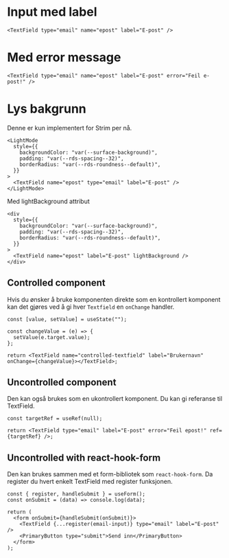 # Input med label

```tsx live=true
<TextField type="email" name="epost" label="E-post" />
```

# Med error message

```tsx live=true
<TextField type="email" name="epost" label="E-post" error="Feil e-post!" />
```

# Lys bakgrunn

Denne er kun implementert for Strim per nå.

```tsx live=true
<LightMode
  style={{
    backgroundColor: "var(--surface-background)",
    padding: "var(--rds-spacing--32)",
    borderRadius: "var(--rds-roundness--default)",
  }}
>
  <TextField name="epost" type="email" label="E-post" />
</LightMode>
```

Med lightBackground attribut

```tsx live=true
<div
  style={{
    backgroundColor: "var(--surface-background)",
    padding: "var(--rds-spacing--32)",
    borderRadius: "var(--rds-roundness--default)",
  }}
>
  <TextField name="epost" label="E-post" lightBackground />
</div>
```

## Controlled component

Hvis du ønsker å bruke komponenten direkte som en kontrollert komponent kan det gjøres
ved å gi hver `Textfield` en `onChange` handler.

```tsx
const [value, setValue] = useState("");

const changeValue = (e) => {
  setValue(e.target.value);
};

return <TextField name="controlled-textfield" label="Brukernavn" onChange={changeValue}></TextField>;
```

## Uncontrolled component

Den kan også brukes som en ukontrollert komponent. Du kan gi referanse til TextField.

```tsx
const targetRef = useRef(null);

return <TextField type="email" label="E-post" error="Feil epost!" ref={targetRef} />;
```

## Uncontrolled with react-hook-form

Den kan brukes sammen med et form-bibliotek som `react-hook-form`.
Da register du hvert enkelt TextField med register funksjonen.

```tsx
const { register, handleSubmit } = useForm();
const onSubmit = (data) => console.log(data);

return (
  <form onSubmit={handleSubmit(onSubmit)}>
    <TextField {...register(email-input)} type="email" label="E-post" />
    <PrimaryButton type="submit">Send inn</PrimaryButton>
  </form>
);
```
